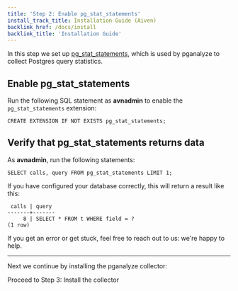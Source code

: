 ```yaml
---
title: 'Step 2: Enable pg_stat_statements'
install_track_title: Installation Guide (Aiven)
backlink_href: /docs/install
backlink_title: 'Installation Guide'
---
```


In this step we set up
[pg_stat_statements](http://www.postgresql.org/docs/current/static/pgstatstatements.html),
which is used by pganalyze to collect Postgres query statistics.

## Enable pg_stat_statements

Run the following SQL statement as **avnadmin** to enable the `pg_stat_statements` extension:

```
CREATE EXTENSION IF NOT EXISTS pg_stat_statements;
```


## Verify that pg_stat_statements returns data

As **avnadmin**, run the following statements:

```
SELECT calls, query FROM pg_stat_statements LIMIT 1;
```

If you have configured your database correctly, this will return a result like this:

```
 calls | query
-------+-------
     8 | SELECT * FROM t WHERE field = ?
(1 row)
```

If you get an error or get stuck, feel free to reach out to us: we're happy to help.

---

Next we continue by installing the pganalyze collector:

<Link className="btn btn-success" to="03_install_the_collector">
  Proceed to Step 3: Install the collector
</Link>
